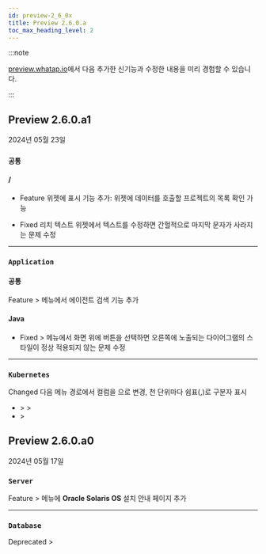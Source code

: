 ```yaml
---
id: preview-2_6_0x
title: Preview 2.6.0.a
toc_max_heading_level: 2
---
```


<head>
<meta name="robots" content="noindex, nofollow"/>
</head>

:::note

[preview.whatap.io](https://preview.whatap.io)에서 다음 추가한 신기능과 수정한 내용을 미리 경험할 수 있습니다. 

:::

## Preview 2.6.0.a1

2024년 05월 23일

<div class='indentTab'>

### `공통`

#### <Cmdname sid="side_flexboard" /> / <Cmdname sid="side_integratedFlexboard" />

- <Status>Feature</Status> 위젯에 <Cmdname sid="TTL07769" className="uitext" /> 표시 기능 추가: 위젯에 데이터를 호출할 프로젝트의 목록 확인 가능

- <Status>Fixed</Status> 리치 텍스트 위젯에서 텍스트를 수정하면 간헐적으로 마지막 문자가 사라지는 문제 수정 

---

### `Application`

#### 공통

<Status>Feature</Status> <Cmdname sid="side_dashboard" className="uitext" /> &gt; <Cmdname sid="side_appDashboard" className="uitext" /> 메뉴에서 에이전트 검색 기능 추가

#### Java

- <Status>Fixed</Status> <Cmdname sid="side_topology" className="uitext" /> &gt; <Cmdname sid="side_appTopology" className="uitext" /> 메뉴에서 화면 위에 <Cmdname sid="node_selection" className="uitext" /> 버튼을 선택하면 오른쪽에 노출되는 다이어그램의 스타일이 정상 적용되지 않는 문제 수정

---

### `Kubernetes`

<Status>Changed</Status> 다음 메뉴 경로에서 <Cmdname sid="TTL06366" className="b500" /> 컬럼을 <Cmdname sid="thread_cpu_time" className="uitext" />으로 변경, 천 단위마다 쉼표(,)로 구분자 표시

- <Cmdname sid="side_appl" className="uitext" /> &gt; <Cmdname sid="side_agentsConfiguration" className="uitext" /> &gt; <Cmdname sid="side_threadList" className="uitext" />
- <Cmdname sid="side_management" className="uitext" /> &gt; <Cmdname sid="side_kubernetesAgentList" className="uitext" />

</div>


## Preview 2.6.0.a0

2024년 05월 17일

<div class='indentTab'>

### `Server`

<Status>Feature</Status> <Cmdname sid="side_management" className="uitext" /> &gt; <Cmdname sid="side_agentInstall" className="uitext" /> 메뉴에 **Oracle Solaris OS** 설치 안내 페이지 추가

---

### `Database`

<Status>Deprecated</Status> <Cmdname sid="side_analysis" className="uitext" /> &gt; <Cmdname sid="side_dbTopSqlComparison" className="uitext" />

</div>